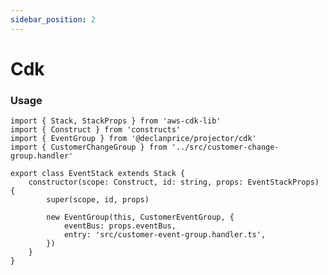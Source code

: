```yaml
---
sidebar_position: 2
---
```


# Cdk

### Usage

```tsx title="lib/event.stack.ts"
import { Stack, StackProps } from 'aws-cdk-lib'
import { Construct } from 'constructs'
import { EventGroup } from '@declanprice/projector/cdk'
import { CustomerChangeGroup } from '../src/customer-change-group.handler'

export class EventStack extends Stack {
    constructor(scope: Construct, id: string, props: EventStackProps) {
        super(scope, id, props)

        new EventGroup(this, CustomerEventGroup, {
            eventBus: props.eventBus,
            entry: 'src/customer-event-group.handler.ts',
        })
    }
}
```


